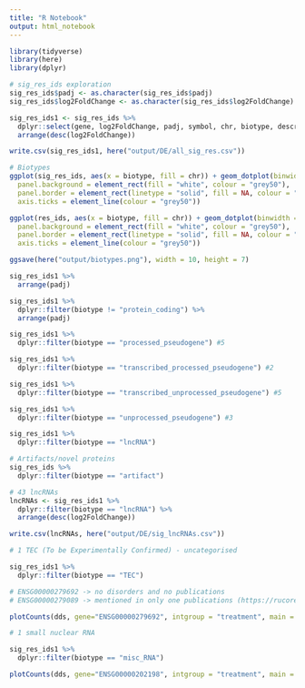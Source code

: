 ```yaml
---
title: "R Notebook"
output: html_notebook
---
```


```r
library(tidyverse)
library(here)
library(dplyr)
```

```r
# sig_res_ids exploration
sig_res_ids$padj <- as.character(sig_res_ids$padj)
sig_res_ids$log2FoldChange <- as.character(sig_res_ids$log2FoldChange)

sig_res_ids1 <- sig_res_ids %>%
  dplyr::select(gene, log2FoldChange, padj, symbol, chr, biotype, description) %>%
  arrange(desc(log2FoldChange))

write.csv(sig_res_ids1, here("output/DE/all_sig_res.csv"))
```

```r
# Biotypes
ggplot(sig_res_ids, aes(x = biotype, fill = chr)) + geom_dotplot(binwidth = 0.2) + theme(axis.text.x = element_text(angle = 90)) + theme(
  panel.background = element_rect(fill = "white", colour = "grey50"), 
  panel.border = element_rect(linetype = "solid", fill = NA, colour = "grey50"),
  axis.ticks = element_line(colour = "grey50"))

ggplot(res_ids, aes(x = biotype, fill = chr)) + geom_dotplot(binwidth = 0.2) + theme(axis.text.x = element_text(angle = 90)) + theme(
  panel.background = element_rect(fill = "white", colour = "grey50"), 
  panel.border = element_rect(linetype = "solid", fill = NA, colour = "grey50"),
  axis.ticks = element_line(colour = "grey50"))

ggsave(here("output/biotypes.png"), width = 10, height = 7)

sig_res_ids1 %>%
  arrange(padj)

sig_res_ids1 %>%
  dplyr::filter(biotype != "protein_coding") %>%
  arrange(padj)

sig_res_ids1 %>%
  dplyr::filter(biotype == "processed_pseudogene") #5

sig_res_ids1 %>%
  dplyr::filter(biotype == "transcribed_processed_pseudogene") #2

sig_res_ids1 %>%
  dplyr::filter(biotype == "transcribed_unprocessed_pseudogene") #5

sig_res_ids1 %>%
  dplyr::filter(biotype == "unprocessed_pseudogene") #3

sig_res_ids1 %>%
  dplyr::filter(biotype == "lncRNA")
```

```r
# Artifacts/novel proteins
sig_res_ids %>%
  dplyr::filter(biotype == "artifact")
```

```r
# 43 lncRNAs 
lncRNAs <- sig_res_ids1 %>%
  dplyr::filter(biotype == "lncRNA") %>%
  arrange(desc(log2FoldChange))

write.csv(lncRNAs, here("output/DE/sig_lncRNAs.csv"))
```

```r
# 1 TEC (To be Experimentally Confirmed) - uncategorised

sig_res_ids1 %>%
  dplyr::filter(biotype == "TEC")

# ENSG00000279692 -> no disorders and no publications
# ENSG00000279089 -> mentioned in only one publications (https://rucore.libraries.rutgers.edu/rutgers-lib/61905/PDF/1/play/) as a gene rescued only by SOX9 WT 

plotCounts(dds, gene="ENSG00000279692", intgroup = "treatment", main = "TEC") 
```

```r
# 1 small nuclear RNA

sig_res_ids1 %>%
  dplyr::filter(biotype == "misc_RNA")

plotCounts(dds, gene="ENSG00000202198", intgroup = "treatment", main = "7SK") # insignificant due to a difference between control sample values?
```

